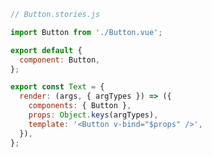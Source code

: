 ```js
// Button.stories.js

import Button from './Button.vue';

export default {
  component: Button,
};

export const Text = {
  render: (args, { argTypes }) => ({
    components: { Button },
    props: Object.keys(argTypes),
    template: '<Button v-bind="$props" />',
  }),
};
```
